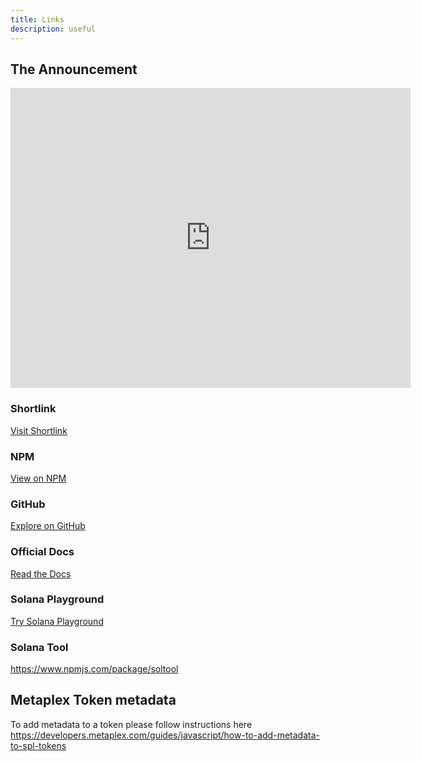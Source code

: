 ```yaml
---
title: Links
description: useful
---
```


## The Announcement

<iframe 
  width="640" 
  height="480" 
  src="https://www.youtube.com/embed/JUJtAPhES5g" 
  title="Introducing Solana Web3 JS v2" 
  frameborder="0" 
  allow="accelerometer; autoplay; clipboard-write; encrypted-media; gyroscope; picture-in-picture; web-share" 
  referrerpolicy="strict-origin-when-cross-origin" 
  allowfullscreen
></iframe>

### Shortlink
[Visit Shortlink](https://sola.na/web3tp)

### NPM
[View on NPM](https://npmjs.com/package/@solana/keys/v/rc)

### GitHub
[Explore on GitHub](https://github.com/solana-labs/solana-web3.js)

### Official Docs
[Read the Docs](https://solana.com/docs)

### Solana Playground
[Try Solana Playground](https://beta.solpg.io)

### Solana Tool 
https://www.npmjs.com/package/soltool

## Metaplex Token metadata
To add metadata to a token please follow instructions here https://developers.metaplex.com/guides/javascript/how-to-add-metadata-to-spl-tokens
